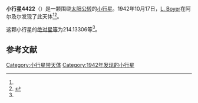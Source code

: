 {{Infobox planet
| bgcolour = #FFFFC0
| name = 4422 Jarre
| symbol = 
| image = 
| caption = 
| discovery = yes
| discovery_ref = 
| discoverer = [[L._Boyer|L. Boyer]]
| discovery_site = [[阿尔及尔|阿尔及尔]] 
| discovered = 1942年10月17日
| designations = yes
| mp_name = 
| named_after = 
| alt_names = 1942 UA/ 1978 JS / 1979 YW3 / 1981 EY1 / 1982 QD3 / 1984 DG2 / 1989 UQ1
| mp_category = [[主带小行星|主带小行星]]
| orbit_ref = <ref name="a">[http://ssd.jpl.nasa.gov/sbdb.cgi?sstr=4422 4422 Jarre] {{Wayback|url=http://ssd.jpl.nasa.gov/sbdb.cgi?sstr=4422 |date=20201124005204 }}，小行星數據庫瀏覽器（JPL Small-Body Database Browser）－[[美国国家航空航天局|美国国家航空航天局]]喷气推进实验室</ref>
| epoch = 2456400.5 (2013年4月18日更新)
| aphelion = {{convert|2.6393712|AU|km|3|abbr=on|lk=out}}
| perihelion = {{convert|1.8367392|AU|km|3|abbr=on}}
| semimajor = {{convert|2.2380552|AU|km|3|abbr=on}}
| eccentricity = 0.1793146
| period = 1222.938494 [[日|日]]<br />3.35[[儒略年|儒略年]]
| avg_speed = 
| inclination = 4.80239
| asc_node = 150.01741
| mean_anomaly = 
| arg_peri = 214.13306
| satellites = 
| physical_characteristics = yes
| dimensions = 
| mass = 
| density = 
| surface_grav = 
| escape_velocity = 
| sidereal_day = 
| axial_tilt = 
| pole_ecliptic_lat = 
| pole_ecliptic_lon = 
| albedo = 
| temperatures= 
| temp_name1 = 
| mean_temp_1 = 
| max_temp_1 = 
| temp_name2 = 
| max_temp_2 = 
| spectral_type = 
| abs_magnitude = 214.13306
}}

'''小行星4422'''（{{lang-en|4422 Jarre}}）是一颗围绕[[太阳|太阳]][[公转|公转]]的[[小行星|小行星]]。1942年10月17日，[[L._Boyer|L. Boyer]]在阿尔及尔发现了此天体<ref name="a" /><ref>{{cite news|title=小行星列表|url=http://cfa-www.harvard.edu/iau/lists/NumberedMPs.txt|accessdate=2013-07-08|newspaper=哈佛大学|archive-date=2008-05-17|archive-url=https://web.archive.org/web/20080517010638/http://cfa-www.harvard.edu/iau/lists/NumberedMPs.txt|dead-url=no}}</ref>。

这颗小行星的[[绝对星等|绝对星等]]为214.13306等<ref name="a" />。

==参考文献==
{{reflist}}
{{Minor Planet Number|[[小行星4421|小行星4421]]|[[小行星4423|小行星4423]]}}

{{小天体}}

[[Category:小行星带天体|Category:小行星带天体]]
[[Category:1942年发现的小行星|Category:1942年发现的小行星]]

{{asteroid-stub}}